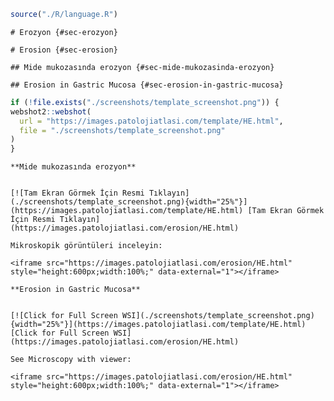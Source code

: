 
```r

source("./R/language.R")

```



```asis

# Erozyon {#sec-erozyon}

```




```asis

# Erosion {#sec-erosion}

```




```asis

## Mide mukozasında erozyon {#sec-mide-mukozasinda-erozyon}

```




```asis

## Erosion in Gastric Mucosa {#sec-erosion-in-gastric-mucosa}

```



```r
if (!file.exists("./screenshots/template_screenshot.png")) {
webshot2::webshot(
  url = "https://images.patolojiatlasi.com/template/HE.html",
  file = "./screenshots/template_screenshot.png"
)
}
```






```asis

**Mide mukozasında erozyon**


[![Tam Ekran Görmek İçin Resmi Tıklayın](./screenshots/template_screenshot.png){width="25%"}](https://images.patolojiatlasi.com/template/HE.html) [Tam Ekran Görmek İçin Resmi Tıklayın](https://images.patolojiatlasi.com/erosion/HE.html)

Mikroskopik görüntüleri inceleyin:

<iframe src="https://images.patolojiatlasi.com/erosion/HE.html" style="height:600px;width:100%;" data-external="1"></iframe>

```




```asis

**Erosion in Gastric Mucosa**


[![Click for Full Screen WSI](./screenshots/template_screenshot.png){width="25%"}](https://images.patolojiatlasi.com/template/HE.html) [Click for Full Screen WSI](https://images.patolojiatlasi.com/erosion/HE.html)

See Microscopy with viewer: 

<iframe src="https://images.patolojiatlasi.com/erosion/HE.html" style="height:600px;width:100%;" data-external="1"></iframe>

```



